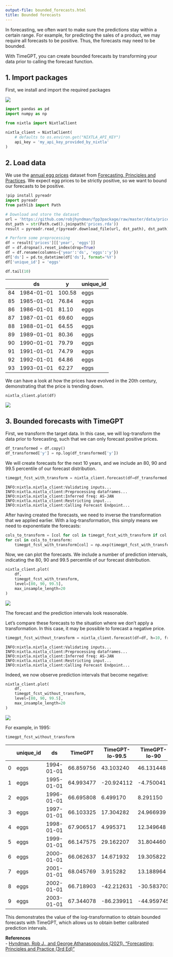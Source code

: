 ```yaml
---
output-file: bounded_forecasts.html
title: Bounded forecasts
---
```



In forecasting, we often want to make sure the predictions stay within a
certain range. For example, for predicting the sales of a product, we
may require all forecasts to be positive. Thus, the forecasts may need
to be bounded.

With TimeGPT, you can create bounded forecasts by transforming your data
prior to calling the forecast function.

## 1. Import packages

First, we install and import the required packages

[![](https://colab.research.google.com/assets/colab-badge.svg)](https://colab.research.google.com/github/Nixtla/nixtla/blob/main/nbs/docs/tutorials/14_bounded_forecasts.ipynb)

```python
import pandas as pd
import numpy as np

from nixtla import NixtlaClient
```


```python
nixtla_client = NixtlaClient(
    # defaults to os.environ.get("NIXTLA_API_KEY")
    api_key = 'my_api_key_provided_by_nixtla'
)
```

## 2. Load data

We use the [annual egg
prices](https://github.com/robjhyndman/fpp3package/tree/master/data)
dataset from [Forecasting, Principles and
Practices](https://otexts.com/fpp3/). We expect egg prices to be
strictly positive, so we want to bound our forecasts to be positive.

```python
!pip install pyreadr
import pyreadr
from pathlib import Path

# Download and store the dataset
url = 'https://github.com/robjhyndman/fpp3package/raw/master/data/prices.rda'
dst_path = str(Path.cwd().joinpath('prices.rda'))
result = pyreadr.read_r(pyreadr.download_file(url, dst_path), dst_path)
```


```python
# Perform some preprocessing
df = result['prices'][['year', 'eggs']]
df = df.dropna().reset_index(drop=True)
df = df.rename(columns={'year':'ds', 'eggs':'y'})
df['ds'] = pd.to_datetime(df['ds'], format='%Y')
df['unique_id'] = 'eggs'

df.tail(10)
```

|     | ds         | y      | unique_id |
|-----|------------|--------|-----------|
| 84  | 1984-01-01 | 100.58 | eggs      |
| 85  | 1985-01-01 | 76.84  | eggs      |
| 86  | 1986-01-01 | 81.10  | eggs      |
| 87  | 1987-01-01 | 69.60  | eggs      |
| 88  | 1988-01-01 | 64.55  | eggs      |
| 89  | 1989-01-01 | 80.36  | eggs      |
| 90  | 1990-01-01 | 79.79  | eggs      |
| 91  | 1991-01-01 | 74.79  | eggs      |
| 92  | 1992-01-01 | 64.86  | eggs      |
| 93  | 1993-01-01 | 62.27  | eggs      |

We can have a look at how the prices have evolved in the 20th century,
demonstrating that the price is trending down.

```python
nixtla_client.plot(df)
```

![](/nixtla/docs/tutorials/14_bounded_forecasts_files/figure-markdown_strict/cell-7-output-1.png)

## 3. Bounded forecasts with TimeGPT

First, we transform the target data. In this case, we will log-transform
the data prior to forecasting, such that we can only forecast positive
prices.

```python
df_transformed = df.copy()
df_transformed['y'] = np.log(df_transformed['y'])
```

We will create forecasts for the next 10 years, and we include an 80, 90
and 99.5 percentile of our forecast distribution.

```python
timegpt_fcst_with_transform = nixtla_client.forecast(df=df_transformed, h=10, freq='Y', level=[80, 90, 99.5])
```

``` text
INFO:nixtla.nixtla_client:Validating inputs...
INFO:nixtla.nixtla_client:Preprocessing dataframes...
INFO:nixtla.nixtla_client:Inferred freq: AS-JAN
INFO:nixtla.nixtla_client:Restricting input...
INFO:nixtla.nixtla_client:Calling Forecast Endpoint...
```

After having created the forecasts, we need to inverse the
transformation that we applied earlier. With a log-transformation, this
simply means we need to exponentiate the forecasts:

```python
cols_to_transform = [col for col in timegpt_fcst_with_transform if col not in ['unique_id', 'ds']]
for col in cols_to_transform:
    timegpt_fcst_with_transform[col] = np.exp(timegpt_fcst_with_transform[col])
```

Now, we can plot the forecasts. We include a number of prediction
intervals, indicating the 80, 90 and 99.5 percentile of our forecast
distribution.

```python
nixtla_client.plot(
    df, 
    timegpt_fcst_with_transform, 
    level=[80, 90, 99.5],
    max_insample_length=20
)
```

![](/nixtla/docs/tutorials/14_bounded_forecasts_files/figure-markdown_strict/cell-11-output-1.png)

The forecast and the prediction intervals look reasonable.

Let’s compare these forecasts to the situation where we don’t apply a
transformation. In this case, it may be possible to forecast a negative
price.

```python
timegpt_fcst_without_transform = nixtla_client.forecast(df=df, h=10, freq='Y', level=[80, 90, 99.5])
```

``` text
INFO:nixtla.nixtla_client:Validating inputs...
INFO:nixtla.nixtla_client:Preprocessing dataframes...
INFO:nixtla.nixtla_client:Inferred freq: AS-JAN
INFO:nixtla.nixtla_client:Restricting input...
INFO:nixtla.nixtla_client:Calling Forecast Endpoint...
```

Indeed, we now observe prediction intervals that become negative:

```python
nixtla_client.plot(
    df, 
    timegpt_fcst_without_transform, 
    level=[80, 90, 99.5],
    max_insample_length=20
)
```

![](/nixtla/docs/tutorials/14_bounded_forecasts_files/figure-markdown_strict/cell-13-output-1.png)

For example, in 1995:

```python
timegpt_fcst_without_transform
```

|     | unique_id | ds         | TimeGPT   | TimeGPT-lo-99.5 | TimeGPT-lo-90 | TimeGPT-lo-80 | TimeGPT-hi-80 | TimeGPT-hi-90 | TimeGPT-hi-99.5 |
|-----|-----------|------------|-----------|-----------------|---------------|---------------|---------------|---------------|-----------------|
| 0   | eggs      | 1994-01-01 | 66.859756 | 43.103240       | 46.131448     | 49.319034     | 84.400479     | 87.588065     | 90.616273       |
| 1   | eggs      | 1995-01-01 | 64.993477 | -20.924112      | -4.750041     | 12.275298     | 117.711656    | 134.736995    | 150.911066      |
| 2   | eggs      | 1996-01-01 | 66.695808 | 6.499170        | 8.291150      | 10.177444     | 123.214173    | 125.100467    | 126.892446      |
| 3   | eggs      | 1997-01-01 | 66.103325 | 17.304282       | 24.966939     | 33.032894     | 99.173756     | 107.239711    | 114.902368      |
| 4   | eggs      | 1998-01-01 | 67.906517 | 4.995371        | 12.349648     | 20.090992     | 115.722042    | 123.463386    | 130.817663      |
| 5   | eggs      | 1999-01-01 | 66.147575 | 29.162207       | 31.804460     | 34.585779     | 97.709372     | 100.490691    | 103.132943      |
| 6   | eggs      | 2000-01-01 | 66.062637 | 14.671932       | 19.305822     | 24.183601     | 107.941673    | 112.819453    | 117.453343      |
| 7   | eggs      | 2001-01-01 | 68.045769 | 3.915282        | 13.188964     | 22.950736     | 113.140802    | 122.902573    | 132.176256      |
| 8   | eggs      | 2002-01-01 | 66.718903 | -42.212631      | -30.583703    | -18.342726    | 151.780531    | 164.021508    | 175.650436      |
| 9   | eggs      | 2003-01-01 | 67.344078 | -86.239911      | -44.959745    | -1.506939     | 136.195095    | 179.647901    | 220.928067      |

This demonstrates the value of the log-transformation to obtain bounded
forecasts with TimeGPT, which allows us to obtain better calibrated
prediction intervals.

**References**<br/> - [Hyndman, Rob J., and George Athanasopoulos (2021).
“Forecasting: Principles and Practice (3rd
Ed)”](https://otexts.com/fpp3/)<br/>

